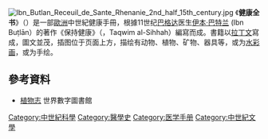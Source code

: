 {{refimprove|time=2013-09-22T23:46:31+00:00}}
[[File:Ibn_Butlan_Receuil_de_Sante_Rhenanie_2nd_half_15th_century.jpg|thumb]]
《'''健康全书'''》（{{lang-la|''Tacuinum sanitatis''}}）是一部[[歐洲|歐洲]]中世紀健康手冊，根據11世纪[[巴格达|巴格达]]医生[[伊本·巴特兰|伊本·巴特兰]] (Ibn Buṭlān）的著作《保持健康》（{{lang-ar|تقويم الصحة}}，Taqwim al-Sihhah）編寫而成。書籍以[[拉丁文|拉丁文]]寫成，圖文並茂，插图位于页面上方，描绘有动物、植物、矿物、器具等，或为[[水彩画|水彩画]]，或为手绘。

==參考資料==
*[http://www.wdl.org/zh/item/11560/ 植物志] {{Wayback|url=http://www.wdl.org/zh/item/11560/ |date=20200811132453 }} 世界數字圖書館

[[Category:中世紀科學|Category:中世紀科學]]
[[Category:醫學史|Category:醫學史]]
[[Category:医学手册|Category:医学手册]]
[[Category:中世紀文學|Category:中世紀文學]]